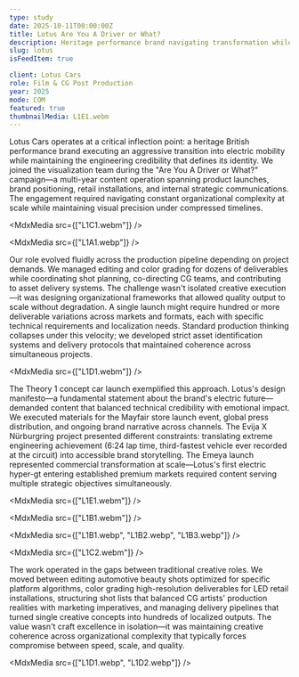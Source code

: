 ```yaml
---
type: study
date: 2025-10-11T00:00:00Z
title: Lotus Are You A Driver or What?
description: Heritage performance brand navigating transformation while maintaining its soul.
slug: lotus
isFeedItem: true

client: Lotus Cars
role: Film & CG Post Production
year: 2025
mode: COM
featured: true
thumbnailMedia: L1E1.webm
---
```


<MdxParagraph>

Lotus Cars operates at a critical inflection point: a heritage British performance brand executing an aggressive transition into electric mobility while maintaining the engineering credibility that defines its identity. We joined the visualization team during the "Are You A Driver or What?" campaign—a multi-year content operation spanning product launches, brand positioning, retail installations, and internal strategic communications. The engagement required navigating constant organizational complexity at scale while maintaining visual precision under compressed timelines.

</MdxParagraph>

<MdxMedia src={["L1C1.webm"]} />

<MdxMedia src={["L1A1.webp"]} />

<MdxParagraph>

Our role evolved fluidly across the production pipeline depending on project demands. We managed editing and color grading for dozens of deliverables while coordinating shot planning, co-directing CG teams, and contributing to asset delivery systems. The challenge wasn't isolated creative execution—it was designing organizational frameworks that allowed quality output to scale without degradation. A single launch might require hundred or more deliverable variations across markets and formats, each with specific technical requirements and localization needs. Standard production thinking collapses under this velocity; we developed strict asset identification systems and delivery protocols that maintained coherence across simultaneous projects.

</MdxParagraph>

<MdxMedia src={["L1D1.webm"]} />

<MdxParagraph>

The Theory 1 concept car launch exemplified this approach. Lotus's design manifesto—a fundamental statement about the brand's electric future—demanded content that balanced technical credibility with emotional impact. We executed materials for the Mayfair store launch event, global press distribution, and ongoing brand narrative across channels. The Evija X Nürburgring project presented different constraints: translating extreme engineering achievement (6:24 lap time, third-fastest vehicle ever recorded at the circuit) into accessible brand storytelling. The Emeya launch represented commercial transformation at scale—Lotus's first electric hyper-gt entering established premium markets required content serving multiple strategic objectives simultaneously.

</MdxParagraph>

<MdxMedia src={["L1E1.webm"]} />

<MdxMedia src={["L1B1.webm"]} />

<MdxMedia src={["L1B1.webp", "L1B2.webp", "L1B3.webp"]} />

<MdxMedia src={["L1C2.webm"]} />

<MdxParagraph>

The work operated in the gaps between traditional creative roles. We moved between editing automotive beauty shots optimized for specific platform algorithms, color grading high-resolution deliverables for LED retail installations, structuring shot lists that balanced CG artists' production realities with marketing imperatives, and managing delivery pipelines that turned single creative concepts into hundreds of localized outputs. The value wasn't craft excellence in isolation—it was maintaining creative coherence across organizational complexity that typically forces compromise between speed, scale, and quality.

</MdxParagraph>

<MdxMedia src={["L1D1.webp", "L1D2.webp"]} />
